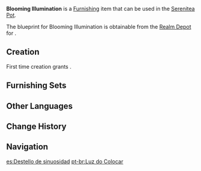 {{Furnishing Infobox
|id             = 360424
|image          = Item Blooming Illumination.png
|category       = Landscape
|subcategory    = Lighting
|quality        = 4
|adeptal_energy = 90
|load           = 85
|reduced_load   = 74
|description    = A magnificent lamp of the [[Grand Bazaar]]. Its petal-like double lampshade is painted soft, butterfly yellow and subdued azure, and its curves are multi-layered and demure. Thanks to its great height, which rivals even grown trees. The gentle light from these lamps can almost illuminate the entire hollow the Grand Bazaar is located in. They bring an elegant and calming feeling to the audience, and also make the dancers in the [[Zubayr Theater]] appear lighter and more airy.
|mention        = 
|blueprint      = Realm Depot
|source1        = 
}}
'''Blooming Illumination''' is a [[Furnishing]] item that can be used in the [[Serenitea Pot]].

The blueprint for Blooming Illumination is obtainable from the [[Realm Depot]] for {{Item|Realm Currency|24|x=240}}.

==Creation==
First time creation grants {{Item|Trust|24|x=90}}.
{{Recipe
|type = Creation
|time = 16h
|White Iron Chunk = 12
|sort = White Iron Chunk
}}

==Furnishing Sets==
{{Craft Usage}}

==Other Languages==
{{Other Languages
|default_hidden = 1
|en      = Blooming Illumination
|zhs     = 「盛放之光」
|zhs_rm  = "Chéngfàng zhī Guāng"
|zht     = 「盛放之光」
|zht_rm  = "Chéngfàng zhī Guāng"
|ja      = 「満開の光」
|ja_rm   = "Mankai no Hikari"
|ko      = 「만개한 빛」
|ko_rm   = "Mangaehan Bit"
|es      = Destello de sinuosidad
|fr      = Illumination florissante
|ru      = Цветущее освещение
|th      = "แสงแห่งการเบ่งบาน"
|th_rm   = 
|vi      = Ánh Sáng Rực Rỡ
|de      = „Licht der Blütezeit“
|id      = Cahaya Bermekaran
|pt      = Luz do Colocar
|tr      = Parıldayan Aydınlatma
|it      = Illuminazione in fiore
}}

==Change History==
{{Change History|3.2}}

==Navigation==
{{Furnishing Navbox|exterior}}

[[es:Destello de sinuosidad]]
[[pt-br:Luz do Colocar]]